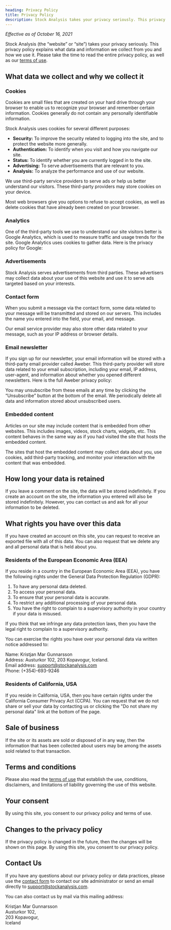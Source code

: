 ```yaml
---
heading: Privacy Policy
title: Privacy Policy
description: Stock Analysis takes your privacy seriously. This privacy policy explains what data and information we collect from you and how we use it.
---
```


_Effective as of October 16, 2021_

Stock Analysis (the “website” or “site”) takes your privacy seriously. This privacy policy explains what data and information we collect from you and how we use it. Please take the time to read the entire privacy policy, as well as our [terms of use](/terms-of-use/).

## What data we collect and why we collect it

### Cookies

Cookies are small files that are created on your hard drive through your browser to enable us to recognize your browser and remember certain information. Cookies generally do not contain any personally identifiable information.

Stock Analysis uses cookies for several different purposes:

-  **Security:** To improve the security related to logging into the site, and to protect the website more generally.
-  **Authentication:** To identify when you visit and how you navigate our site.
-  **Status:** To identify whether you are currently logged in to the site.
-  **Advertising:** To serve advertisements that are relevant to you.
-  **Analysis:** To analyze the performance and use of our website.

We use third-party service providers to serve ads or help us better understand our visitors. These third-party providers may store cookies on your device.

Most web browsers give you options to refuse to accept cookies, as well as delete cookies that have already been created on your browser.

### Analytics

One of the third-party tools we use to understand our site visitors better is Google Analytics, which is used to measure traffic and usage trends for the site. Google Analytics uses cookies to gather data. Here is the privacy policy for Google: <External url="https://policies.google.com/privacy" text="Google Privacy Policy" />

### Advertisements

Stock Analysis serves advertisements from third parties. These advertisers may collect data about your use of this website and use it to serve ads targeted based on your interests.

### Contact form

When you submit a message via the contact form, some data related to your message will be transmitted and stored on our servers. This includes the name you entered into the field, your email, and message.

Our email service provider may also store other data related to your message, such as your IP address or browser details.

### Email newsletter

If you sign up for our newsletter, your email information will be stored with a third-party email provider called Aweber. This third-party provider will store data related to your email subscription, including your email, IP address, user-agent, and information about whether you opened different newsletters. Here is the full Aweber privacy policy: <External url="https://www.aweber.com/privacy.htm" text="Aweber Privacy Policy" />

You may unsubscribe from these emails at any time by clicking the “Unsubscribe” button at the bottom of the email. We periodically delete all data and information stored about unsubscribed users.

### Embedded content

Articles on our site may include content that is embedded from other websites. This includes images, videos, stock charts, widgets, etc. This content behaves in the same way as if you had visited the site that hosts the embedded content.

The sites that host the embedded content may collect data about you, use cookies, add third-party tracking, and monitor your interaction with the content that was embedded.

## How long your data is retained

If you leave a comment on the site, the data will be stored indefinitely. If you create an account on the site, the information you entered will also be stored indefinitely. However, you can contact us and ask for all your information to be deleted.

## What rights you have over this data

If you have created an account on this site, you can request to receive an exported file with all of this data. You can also request that we delete any and all personal data that is held about you.

### Residents of the European Economic Area (EEA)

If you reside in a country in the European Economic Area (EEA), you have the following rights under the General Data Protection Regulation (GDPR):

1. To have any personal data deleted.
2. To access your personal data.
3. To ensure that your personal data is accurate.
4. To restrict any additional processing of your personal data.
5. You have the right to complain to a supervisory authority in your country if your data is misused.

If you think that we infringe any data protection laws, then you have the legal right to complain to a supervisory authority.

You can exercise the rights you have over your personal data via written notice addressed to:

Name: Kristjan Mar Gunnarsson  
Address: Austurkor 102, 203 Kopavogur, Iceland.  
Email address: support@stockanalysis.com  
Phone: (+354)-693-9246

### Residents of California, USA

If you reside in California, USA, then you have certain rights under the California Consumer Privacy Act (CCPA). You can request that we do not share or sell your data by contacting us or clicking the "Do not share my personal data" link at the bottom of the page.

## Sale of business

If the site or its assets are sold or disposed of in any way, then the information that has been collected about users may be among the assets sold related to that transaction.

## Terms and conditions

Please also read the [terms of use](/terms-of-use/) that establish the use, conditions, disclaimers, and limitations of liability governing the use of this website.

## Your consent

By using this site, you consent to our privacy policy and terms of use.

## Changes to the privacy policy

If the privacy policy is changed in the future, then the changes will be shown on this page. By using this site, you consent to our privacy policy.

## Contact Us

If you have any questions about our privacy policy or data practices, please use the [contact form](/contact/) to contact our site administrator or send an email directly to support@stockanalysis.com.

You can also contact us by mail via this mailing address:

Kristjan Mar Gunnarsson  
Austurkor 102,  
203 Kopavogur,  
Iceland
